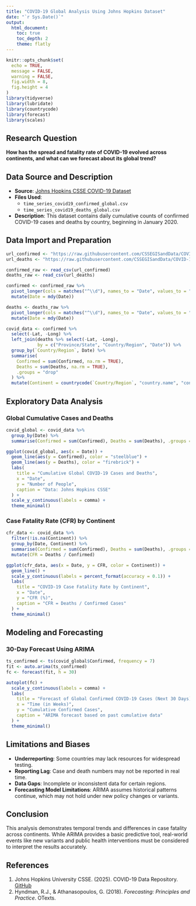 ```yaml
---
title: "COVID-19 Global Analysis Using Johns Hopkins Dataset"
date: "`r Sys.Date()`"
output:
  html_document:
    toc: true
    toc_depth: 2
    theme: flatly
---
```


```r
knitr::opts_chunk$set(
  echo = TRUE,
  message = FALSE,
  warning = FALSE,
  fig.width = 8,
  fig.height = 4
)
library(tidyverse)
library(lubridate)
library(countrycode)
library(forecast)
library(scales)
```

## Research Question

**How has the spread and fatality rate of COVID-19 evolved across continents, and what can we forecast about its global trend?**

## Data Source and Description

- **Source**: [Johns Hopkins CSSE COVID-19 Dataset](https://github.com/CSSEGISandData/COVID-19)
- **Files Used**:
  - `time_series_covid19_confirmed_global.csv`
  - `time_series_covid19_deaths_global.csv`
- **Description**: This dataset contains daily cumulative counts of confirmed COVID-19 cases and deaths by country, beginning in January 2020.

## Data Import and Preparation

```r
url_confirmed <- "https://raw.githubusercontent.com/CSSEGISandData/COVID-19/master/csse_covid_19_data/csse_covid_19_time_series/time_series_covid19_confirmed_global.csv"
url_deaths <- "https://raw.githubusercontent.com/CSSEGISandData/COVID-19/master/csse_covid_19_data/csse_covid_19_time_series/time_series_covid19_deaths_global.csv"

confirmed_raw <- read_csv(url_confirmed)
deaths_raw <- read_csv(url_deaths)

confirmed <- confirmed_raw %>%
  pivot_longer(cols = matches("^\\d"), names_to = "Date", values_to = "Confirmed") %>%
  mutate(Date = mdy(Date))

deaths <- deaths_raw %>%
  pivot_longer(cols = matches("^\\d"), names_to = "Date", values_to = "Deaths") %>%
  mutate(Date = mdy(Date))

covid_data <- confirmed %>%
  select(-Lat, -Long) %>%
  left_join(deaths %>% select(-Lat, -Long),
            by = c("Province/State", "Country/Region", "Date")) %>%
  group_by(`Country/Region`, Date) %>%
  summarise(
    Confirmed = sum(Confirmed, na.rm = TRUE),
    Deaths = sum(Deaths, na.rm = TRUE),
    .groups = "drop"
  ) %>%
  mutate(Continent = countrycode(`Country/Region`, "country.name", "continent"))
```

## Exploratory Data Analysis

### Global Cumulative Cases and Deaths

```r
covid_global <- covid_data %>%
  group_by(Date) %>%
  summarise(Confirmed = sum(Confirmed), Deaths = sum(Deaths), .groups = "drop")

ggplot(covid_global, aes(x = Date)) +
  geom_line(aes(y = Confirmed), color = "steelblue") +
  geom_line(aes(y = Deaths), color = "firebrick") +
  labs(
    title = "Cumulative Global COVID-19 Cases and Deaths",
    x = "Date",
    y = "Number of People",
    caption = "Data: Johns Hopkins CSSE"
  ) +
  scale_y_continuous(labels = comma) +
  theme_minimal()
```

### Case Fatality Rate (CFR) by Continent

```r
cfr_data <- covid_data %>%
  filter(!is.na(Continent)) %>%
  group_by(Date, Continent) %>%
  summarise(Confirmed = sum(Confirmed), Deaths = sum(Deaths), .groups = "drop") %>%
  mutate(CFR = Deaths / Confirmed)

ggplot(cfr_data, aes(x = Date, y = CFR, color = Continent)) +
  geom_line() +
  scale_y_continuous(labels = percent_format(accuracy = 0.1)) +
  labs(
    title = "COVID-19 Case Fatality Rate by Continent",
    x = "Date",
    y = "CFR (%)",
    caption = "CFR = Deaths / Confirmed Cases"
  ) +
  theme_minimal()
```

## Modeling and Forecasting

### 30-Day Forecast Using ARIMA

```r
ts_confirmed <- ts(covid_global$Confirmed, frequency = 7)
fit <- auto.arima(ts_confirmed)
fc <- forecast(fit, h = 30)

autoplot(fc) +
  scale_y_continuous(labels = comma) +
  labs(
    title = "Forecast of Global Confirmed COVID-19 Cases (Next 30 Days)",
    x = "Time (in Weeks)",
    y = "Cumulative Confirmed Cases",
    caption = "ARIMA forecast based on past cumulative data"
  ) +
  theme_minimal()
```

## Limitations and Biases

- **Underreporting**: Some countries may lack resources for widespread testing.
- **Reporting Lag**: Case and death numbers may not be reported in real time.
- **Data Gaps**: Incomplete or inconsistent data for certain regions.
- **Forecasting Model Limitations**: ARIMA assumes historical patterns continue, which may not hold under new policy changes or variants.

## Conclusion

This analysis demonstrates temporal trends and differences in case fatality across continents. While ARIMA provides a basic predictive tool, real-world events like new variants and public health interventions must be considered to interpret the results accurately.

## References

1. Johns Hopkins University CSSE. (2025). COVID-19 Data Repository. [GitHub](https://github.com/CSSEGISandData/COVID-19)
2. Hyndman, R.J., & Athanasopoulos, G. (2018). *Forecasting: Principles and Practice*. OTexts.
